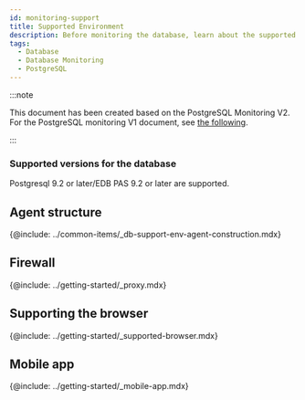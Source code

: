 ```yaml
---
id: monitoring-support
title: Supported Environment
description: Before monitoring the database, learn about the supported database types.
tags:
  - Database
  - Database Monitoring
  - PostgreSQL
---
```



:::note

This document has been created based on the PostgreSQL Monitoring V2. For the PostgreSQL monitoring V1 document, see [the following](../postgresql-v1/monitoring-support).

:::

<Desc name='PostgreSQL' />

### Supported versions for the database

Postgresql 9.2 or later/EDB PAS 9.2 or later are supported.

## Agent structure

{@include: ../common-items/_db-support-env-agent-construction.mdx} 

## Firewall

{@include: ../getting-started/_proxy.mdx}

## Supporting the browser

{@include: ../getting-started/_supported-browser.mdx}  

## Mobile app

{@include: ../getting-started/_mobile-app.mdx} 
